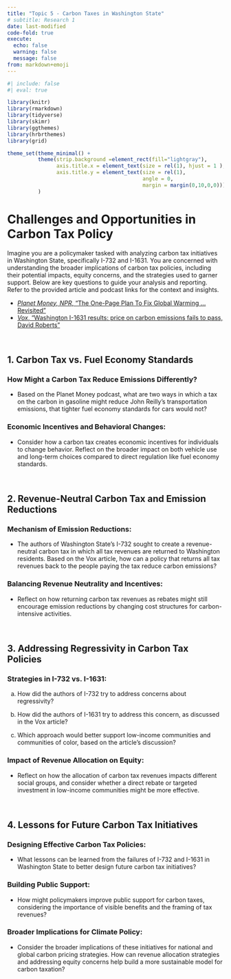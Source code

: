 ```yaml
---
title: "Topic 5 - Carbon Taxes in Washington State"
# subtitle: Research 1
date: last-modified
code-fold: true
execute: 
  echo: false
  warning: false
  message: false
from: markdown+emoji
---
```

```r
#| include: false
#| eval: true

library(knitr)
library(rmarkdown)
library(tidyverse)
library(skimr)
library(ggthemes)
library(hrbrthemes)
library(grid)

theme_set(theme_minimal() +
          theme(strip.background =element_rect(fill="lightgray"),
                axis.title.x = element_text(size = rel(1), hjust = 1 ),
                axis.title.y = element_text(size = rel(1), 
                                            angle = 0,
                                            margin = margin(0,10,0,0)))
          )

```


# Challenges and Opportunities in Carbon Tax Policy

Imagine you are a policymaker tasked with analyzing carbon tax initiatives in Washington State, specifically I-732 and I-1631. You are concerned with understanding the broader implications of carbon tax policies, including their potential impacts, equity concerns, and the strategies used to garner support. Below are key questions to guide your analysis and reporting. Refer to the provided article and podcast links for the context and insights.

- [_Planet Money, NPR_, "The One-Page Plan To Fix Global Warming ... Revisited"](https://www.npr.org/sections/money/2018/07/18/630267782/episode-472-the-one-page-plan-to-fix-global-warming-revisited)
- [_Vox_, "Washington I-1631 results: price on carbon emissions fails to pass, David Roberts"](https://www.vox.com/energy-and-environment/2018/9/28/17899804/washington-1631-results-carbon-fee-green-new-deal)

<br>

## 1. Carbon Tax vs. Fuel Economy Standards

### How Might a Carbon Tax Reduce Emissions Differently?
- Based on the Planet Money podcast, what are two ways in which a tax on the carbon in gasoline might reduce John Reilly's transportation emissions, that tighter fuel economy standards for cars would not?

### Economic Incentives and Behavioral Changes:
- Consider how a carbon tax creates economic incentives for individuals to change behavior. Reflect on the broader impact on both vehicle use and long-term choices compared to direct regulation like fuel economy standards.

<br>

## 2. Revenue-Neutral Carbon Tax and Emission Reductions

### Mechanism of Emission Reductions:
- The authors of Washington State's I-732 sought to create a revenue-neutral carbon tax in which all tax revenues are returned to Washington residents. Based on the Vox article, how can a policy that returns all tax revenues back to the people paying the tax reduce carbon emissions?

### Balancing Revenue Neutrality and Incentives:
- Reflect on how returning carbon tax revenues as rebates might still encourage emission reductions by changing cost structures for carbon-intensive activities.

<br>

## 3. Addressing Regressivity in Carbon Tax Policies

### Strategies in I-732 vs. I-1631:

a. How did the authors of I-732 try to address concerns about regressivity?

b. How did the authors of I-1631 try to address this concern, as discussed in the Vox article?

c. Which approach would better support low-income communities and communities of color, based on the article's discussion?

### Impact of Revenue Allocation on Equity:
- Reflect on how the allocation of carbon tax revenues impacts different social groups, and consider whether a direct rebate or targeted investment in low-income communities might be more effective.

<br>

## 4. Lessons for Future Carbon Tax Initiatives

### Designing Effective Carbon Tax Policies:
- What lessons can be learned from the failures of I-732 and I-1631 in Washington State to better design future carbon tax initiatives?

### Building Public Support:
- How might policymakers improve public support for carbon taxes, considering the importance of visible benefits and the framing of tax revenues?

### Broader Implications for Climate Policy:
- Consider the broader implications of these initiatives for national and global carbon pricing strategies. How can revenue allocation strategies and addressing equity concerns help build a more sustainable model for carbon taxation?
